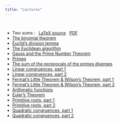 ```yaml
---
title: "Lectures"
---
```


<br>

- Two sums : &nbsp; [LaTeX source](lectures/twosums.tex) &nbsp; [PDF](lectures/twosums.pdf)
- [The binomial theorem](lectures/binomthm.pdf)
- [Euclid's division lemma](lectures/divlemma.pdf)
- [The Euclidean algorithm](lectures/euclidean-algorithm.pdf)
- [Gauss and the Prime Number Theorem](lectures/gauss-pnt.pdf)
- [Primes](lectures/primes.pdf)
- [The sum of the reciprocals of the primes diverges](lectures/prime-reciprocals.pdf)
- [Linear congruences, part 1](lectures/congruences1.pdf)
- [Linear congruences, part 2](lectures/congruences2.pdf)
- [Fermat's Little Theorem & Wilson's Theorem, part 1](lectures/fermat-wilson.pdf)
- [Fermat's Little Theorem & Wilson's Theorem, part 2](lectures/fermat-wilson2.pdf)
- [Arithmetic functions](lectures/arithmetics.pdf)
- [Euler's Theorem](lectures/euler.pdf)
- [Primitive roots, part 1](lectures/primitive-roots.pdf)
- [Primitive roots, part 2](lectures/primitive-roots2.pdf)
- [Quadratic congruences, part 1](lectures/quadratic1.pdf)
- [Quadratic congruences, part 2](lectures/quadratic2.pdf)

